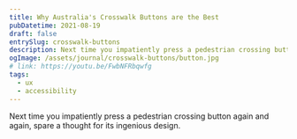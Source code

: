 ```yaml
---
title: Why Australia's Crosswalk Buttons are the Best
pubDatetime: 2021-08-19
draft: false
entrySlug: crosswalk-buttons
description: Next time you impatiently press a pedestrian crossing button again and again, spare a thought for its ingenious design.
ogImage: /assets/journal/crosswalk-buttons/button.jpg
# link: https://youtu.be/FwbNFRbqwfg
tags:
  - ux
  - accessibility
---
```


Next time you impatiently press a pedestrian crossing button again and again, spare a thought for its ingenious design.


<YouTube id="https://www.youtube.com/watch?v=FwbNFRbqwfg" class="md:wide" />
